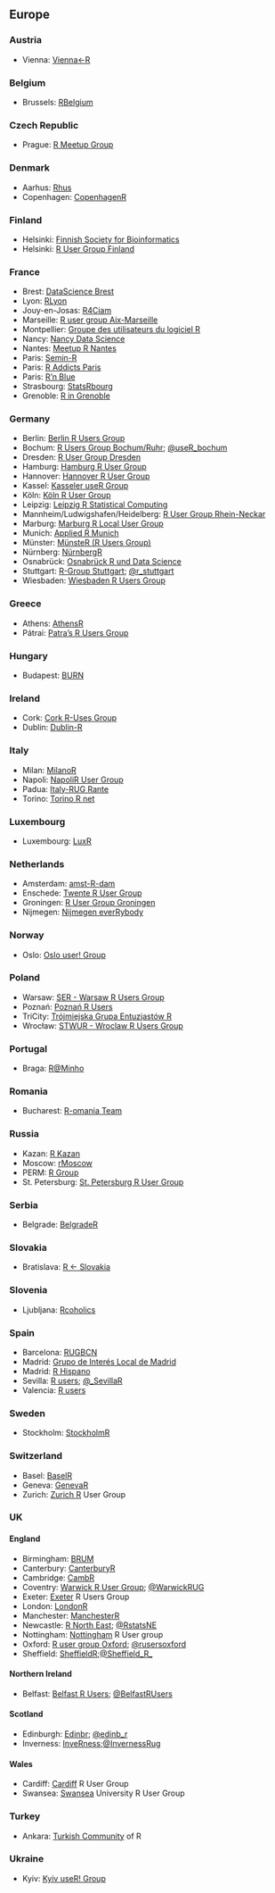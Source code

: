 ## Europe

### Austria

  * Vienna: [Vienna<-R](https://www.meetup.com/ViennaR/)
  
### Belgium

  * Brussels: [RBelgium](https://www.meetup.com/RBelgium/)

### Czech Republic 

  * Prague: [R Meetup Group](https://www.meetup.com/Prague-R-Meetup-Group/)

### Denmark

  * Aarhus: [Rhus](https://www.meetup.com/Rhus-useR-group)
  * Copenhagen: [CopenhagenR](https://www.meetup.com/CopenhagenR-useR-Group/)
  
### Finland

  * Helsinki: [Finnish Society for Bioinformatics](http://www.bioinf.fi/)
  * Helsinki: [R User Group Finland](https://www.meetup.com/R-User-Group-Finland/)

### France

  *  Brest: [DataScience Brest](https://www.meetup.com/fr-FR/Data-Science-Brest/)
  *  Lyon: [RLyon](https://www.meetup.com/R-Lyon/)
  *  Jouy-en-Josas: [R4Ciam](http://ciam.inra.fr/r4ciam/)
  *  Marseille: [R user group Aix-Marseille](https://www.meetup.com/R-user-group-Aix-Marseille/)
  *  Montpellier: [Groupe des utilisateurs du logiciel R](http://forums.cirad.fr/logiciel-R/)
  *  Nancy: [Nancy Data Science](https://www.meetup.com/nancydatascience/)
  *  Nantes: [Meetup R Nantes](https://www.meetup.com/fr-FR/Meetup-R-Nantes/)
  *  Paris: [Semin-R](http://www.mnhn.fr/semin-r/)
  *  Paris: [R Addicts Paris](https://www.meetup.com/rparis/events/124508332/)
  *  Paris: [R'n Blue](https://www.meetup.com/Rn-Blue/)
  *  Strasbourg: [StatsRbourg](https://www.meetup.com/StatsRbourg/)
  *  Grenoble: [R in Grenoble](https://r-in-grenoble.github.io/)
  
### Germany 

  *  Berlin: [Berlin R Users Group](https://www.meetup.com/Berlin-R-Users-Group/ )
  *  Bochum: [R Users Group Bochum/Ruhr](https://user.ruhr-uni-bochum.de/); [\@useR_bochum](https://twitter.com/useR_bochum)
  *  Dresden: [R User Group Dresden](http://rusersdresden.wordpress.com/)
  *  Hamburg: [Hamburg R User Group](https://www.meetup.com/Hamburg-R-User-Group/)
  *  Hannover: [Hannover R User Group](https://www.meetup.com/de-DE/Hannover-R-User-Group/) 
  *  Kassel: [Kasseler useR Group](https://www.meetup.com/Kassel-useR-Group/)
  *  Köln: [Köln R User Group](https://www.meetup.com/KoelnRUG/)
  *  Leipzig: [Leipzig R Statistical Computing](https://www.meetup.com/Leipzig-R-statistical-computing/)
  *  Mannheim/Ludwigshafen/Heidelberg: [R User Group Rhein-Neckar](https://www.meetup.com/R-User-Group-Rhein-Neckar)
  *  Marburg: [Marburg R Local User Group](http://www.r-marburg.de/)
  *  Munich: [Applied R Munich](https://www.meetup.com/Applied-R-Munich)
  *  Münster: [MünsteR (R Users Group)](https://www.meetup.com/Munster-R-Users-Group)
  *  Nürnberg: [NürnbergR](https://www.xing.com/net/ruser-nuernberg/)
  *  Osnabrück: [Osnabrück R und Data Science](https://www.meetup.com/de-DE/Osnabrueck-R-und-Data-Science/)
  *  Stuttgart: [R-Group Stuttgart](https://r-group-stuttgart.github.io/); [\@r_stuttgart ](https://twitter.com/r_stuttgart)
  *  Wiesbaden: [Wiesbaden R Users Group](https://www.meetup.com/Wiesbaden-R-Users-Group)
  
### Greece

  * Athens: [AthensR](https://www.meetup.com/AthensR/)
  * Pátrai: [Patra's R Users Group](https://www.meetup.com/Patras-R-Users-Group)

### Hungary

  * Budapest: [BURN](https://www.meetup.com/Budapest-Users-of-R-Network)

### Ireland

  * Cork: [Cork R-Uses Group](https://www.meetup.com/Cork-Ireland-R-Users-Group/)
  * Dublin: [Dublin-R](https://www.meetup.com/DublinR/)

### Italy

  * Milan: [MilanoR](http://www.milanor.net/)
  * Napoli: [NapoliR User Group](https://www.meetup.com/Napoli-R-User-Group/)
  * Padua: [Italy-RUG Rante](https://groups.google.com/group/rante)
  * Torino: [Torino R net](http://torinor.net/)

### Luxembourg

  * Luxembourg: [LuxR](https://www.meetup.com/LuxRgroup/)

### Netherlands

  * Amsterdam: [amst-R-dam](https://www.meetup.com/amst-R-dam/)
  * Enschede: [Twente R User Group](http://twenterug.wordpress.com/)
  * Groningen: [R User Group Groningen](http://richelbilderbeek.nl/RuserGroupGroningen.htm)
  * Nijmegen: [Nijmegen everRybody](https://www.meetup.com/Nijmegen-eveRybody/)

### Norway

  * Oslo: [Oslo user! Group](https://www.meetup.com/Oslo-useR-Group/)

### Poland

  * Warsaw: [SER - Warsaw R Users Group](https://www.meetup.com/Spotkania-Entuzjastow-R-Warsaw-R-Users-Group-Meetup/)
  * Poznań: [Poznań R Users](https://www.meetup.com/Poznan-R-User-Group-PAZUR/)
  * TriCity: [Trójmiejska Grupa Entuzjastów R](https://www.meetup.com/Trojmiejska-Grupa-Entuzjastow-R/)
  * Wrocław: [STWUR - Wroclaw R Users Group](https://www.meetup.com/Wroclaw-R-Users-Group/)

### Portugal

  * Braga: [R@Minho](https://www.meetup.com/R-Minho/)

### Romania

  * Bucharest: [R-omania Team](http://www.r-project.ro/our_team.html)

### Russia

  * Kazan: [R Kazan](https://www.meetup.com/R-Kazan/)
  * Moscow: [rMoscow](https://www.meetup.com/rMoscow/)
  * PERM: [R Group](http://r-group.mifit.ru/?lang=enPeRm)
  * St. Petersburg: [St. Petersburg R User Group](https://www.meetup.com/St-Petersburg-R-User-Group/)

### Serbia

  * Belgrade: [BelgradeR](https://www.meetup.com/BelgradeR/)
  
### Slovakia
  * Bratislava: [R <- Slovakia](https://www.facebook.com/groups/931707906955080/)

### Slovenia

  * Ljubljana: [Rcoholics](https://groups.google.com/group/rkoholikiAnonymous)

### Spain

  * Barcelona: [RUGBCN](http://rugbcn.wordpress.com/)
  * Madrid: [Grupo de Interés Local de Madrid](http://madrid.r-es.org/)
  * Madrid: [R Hispano](http://r-es.org/)
  * Sevilla: [R users](https://sevillarusers.wordpress.com/); [\@_SevillaR](https://twitter.com/_SevillaR)
  * Valencia: [R users](https://valenciarusers.wordpress.com/)

### Sweden

  * Stockholm: [StockholmR](https://www.meetup.com/StockholmR/)

### Switzerland
  * Basel: [BaselR](http://www.baselr.org/)
  * Geneva: [GenevaR](http://www.geneva-r.org/)
  * Zurich: [Zurich R](https://www.meetup.com/Zurich-R-User-Group/) User Group

### UK

#### England {-}

  * Birmingham: [BRUM](https://www.meetup.com/BirminghamR/)
  * Canterbury: [CanterburyR](https://www.meetup.com/Canterbury-R-Users-Group)
  * Cambridge: [CambR](http://www.cambr.org.uk/)
  * Coventry: [Warwick R User Group](http://warwick.ac.uk/wrug); [\@WarwickRUG](https://twitter.com/WarwickRUG)
  * Exeter: [Exeter](https://www.meetup.com/Exeter-R-Users-Group-Exeter-Devon-England/) R Users Group
  * London: [LondonR](https://www.meetup.com/LondonR/)
  * Manchester: [ManchesterR](http://www.rmanchester.org/)
  * Newcastle: [R North East](https://rnortheast.github.io/); [\@RstatsNE](https://twitter.com/RstatsNE)
  * Nottingham: [Nottingham](https://www.meetup.com/NottinghamR-Nottingham-R-Users-Group/) R User group
  * Oxford: [R user group Oxford](https://r-oxford.github.io/); [\@rusersoxford](https://twitter.com/rusersoxford)
  * Sheffield: [SheffieldR](https://www.meetup.com/SheffieldR-Sheffield-R-Users-Group/);[\@Sheffield_R_](https://twitter.com/Sheffield_R_)

#### Northern Ireland {-}

  * Belfast: [Belfast R Users](http://brusers.tumblr.com/); [\@BelfastRUsers](https://twitter.com/BelfastRUsers)

#### Scotland {-}

  * Edinburgh: [Edinbr](http://edinbr.org); [\@edinb_r](https://twitter.com/edinb_r)
  * Inverness: [InveRness](https://www.facebook.com/InveRness-R-User-Group-195100587522377/);[\@InvernessRug](https://twitter.com/InvernessRug)

#### Wales {-}

  * Cardiff: [Cardiff](https://www.meetup.com/Cardiff-R-User-Group/) R User Group
  * Swansea: [Swansea](https://sites.google.com/site/swanseauniversityrusergroup/home) University R User Group

### Turkey

  * Ankara: [Turkish Community](https://www.meetup.com/Turkish-Community-of-R/) of R

### Ukraine

  * Kyiv: [Kyiv useR! Group](https://www.meetup.com/Kyiv-useR-Group/)
